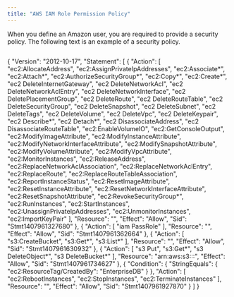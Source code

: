 ```yaml
---
title: "AWS IAM Role Permission Policy"
---
```


When you define an Amazon user, you are required to provide a security policy. The following text is an example of a security policy.

``` json
```

{ "Version": "2012-10-17", "Statement": \[ { "Action": \[ "ec2:AllocateAddress", "ec2:AssignPrivateIpAddresses", "ec2:Associate*", "ec2:Attach*", "ec2:AuthorizeSecurityGroup*", "ec2:Copy*", "ec2:Create*", "ec2 DeleteInternetGateway", "ec2 DeleteNetworkAcl", "ec2 DeleteNetworkAclEntry", "ec2 DeleteNetworkInterface", "ec2 DeletePlacementGroup", "ec2 DeleteRoute", "ec2 DeleteRouteTable", "ec2 DeleteSecurityGroup", "ec2 DeleteSnapshot", "ec2 DeleteSubnet", "ec2 DeleteTags", "ec2 DeleteVolume", "ec2 DeleteVpc", "ec2 DeleteKeypair", "ec2 Describe*", "ec2 Detach*", "ec2 DisassociateAddress", "ec2 DisassociateRouteTable", "ec2:EnableVolumeIO", "ec2:GetConsoleOutput", "ec2:ModifyImageAttribute", "ec2:ModifyInstanceAttribute", "ec2:ModifyNetworkInterfaceAttribute", "ec2:ModifySnapshotAttribute", "ec2:ModifyVolumeAttribute", "ec2:ModifyVpcAttribute", "ec2:MonitorInstances", "ec2:ReleaseAddress", "ec2:ReplaceNetworkAclAssociation", "ec2:ReplaceNetworkAclEntry", "ec2:ReplaceRoute", "ec2:ReplaceRouteTableAssociation", "ec2:ReportInstanceStatus", "ec2:ResetImageAttribute", "ec2:ResetInstanceAttribute", "ec2:ResetNetworkInterfaceAttribute", "ec2:ResetSnapshotAttribute", "ec2:RevokeSecurityGroup*", "ec2:RunInstances", "ec2:StartInstances", "ec2:UnassignPrivateIpAddresses", "ec2:UnmonitorInstances", "ec2:ImportKeyPair" \], "Resource": "", "Effect": "Allow", "Sid": "Stmt1407961327680" }, { "Action": \[ "iam PassRole" \], "Resource": "", "Effect": "Allow", "Sid": "Stmt1407961362664" }, { "Action": \[ "s3:CreateBucket", "s3:Get*", "s3:List*" \], "Resource": "", "Effect": "Allow", "Sid": "Stmt1407961630932" }, { "Action": \[ "s3 Put", "s3:Get*", "s3 DeleteObject*", "s3 DeleteBucket*" \], "Resource": "arn:aws:s3:::", "Effect": "Allow", "Sid": "Stmt1407961734627" }, { "Condition": { "StringEquals": { "ec2:ResourceTag/CreatedBy": "EnterpriseDB" } }, "Action": \[ "ec2:RebootInstances", "ec2:StopInstances", "ec2:TerminateInstances" \], "Resource": "", "Effect": "Allow", "Sid": "Stmt1407961927870" } \] }

